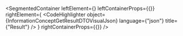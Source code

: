 
<SegmentedContainer
  leftElement={<InformationConceptGetResultDTODesc />}
  leftContainerProps={{}}
  rightElement={
    <CodeHighlighter
      object={InformationConceptGetResultDTOVisualJson}
      language={"json"}
      title={"Result"}
    />
  }
  rightContainerProps={{}}
/>
